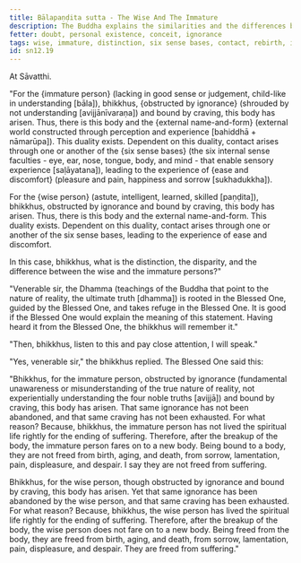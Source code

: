 ```yaml
---
title: Bālapaṇḍita sutta - The Wise And The Immature
description: The Buddha explains the similarities and the differences between the wise and the immature persons through dependent co-arising.
fetter: doubt, personal existence, conceit, ignorance
tags: wise, immature, distinction, six sense bases, contact, rebirth, ignorance, craving, dependent co-arising, suffering, dukkha, sn, sn12
id: sn12.19
---
```


At Sāvatthi.

"For the \{immature person} (lacking in good sense or judgement, child-like in understanding [bāla]), bhikkhus, \{obstructed by ignorance} (shrouded by not understanding [avijjānīvaraṇa]) and bound by craving, this body has arisen. Thus, there is this body and the \{external name-and-form} (external world constructed through perception and experience [bahiddhā + nāmarūpa]). This duality exists. Dependent on this duality, contact arises through one or another of the \{six sense bases} (the six internal sense faculties - eye, ear, nose, tongue, body, and mind - that enable sensory experience [saḷāyatana]), leading to the experience of \{ease and discomfort} (pleasure and pain, happiness and sorrow [sukhadukkha]).

For the \{wise person} (astute, intelligent, learned, skilled [paṇḍita]), bhikkhus, obstructed by ignorance and bound by craving, this body has arisen. Thus, there is this body and the external name-and-form. This duality exists. Dependent on this duality, contact arises through one or another of the six sense bases, leading to the experience of ease and discomfort.

In this case, bhikkhus, what is the distinction, the disparity, and the difference between the wise and the immature persons?"

"Venerable sir, the Dhamma (teachings of the Buddha that point to the nature of reality, the ultimate truth [dhamma]) is rooted in the Blessed One, guided by the Blessed One, and takes refuge in the Blessed One. It is good if the Blessed One would explain the meaning of this statement. Having heard it from the Blessed One, the bhikkhus will remember it."

"Then, bhikkhus, listen to this and pay close attention, I will speak."

"Yes, venerable sir," the bhikkhus replied. The Blessed One said this:

"Bhikkhus, for the immature person, obstructed by ignorance (fundamental unawareness or misunderstanding of the true nature of reality, not experientially understanding the four noble truths [avijjā]) and bound by craving, this body has arisen. That same ignorance has not been abandoned, and that same craving has not been exhausted. For what reason? Because, bhikkhus, the immature person has not lived the spiritual life rightly for the ending of suffering. Therefore, after the breakup of the body, the immature person fares on to a new body. Being bound to a body, they are not freed from birth, aging, and death, from sorrow, lamentation, pain, displeasure, and despair. I say they are not freed from suffering.

Bhikkhus, for the wise person, though obstructed by ignorance and bound by craving, this body has arisen. Yet that same ignorance has been abandoned by the wise person, and that same craving has been exhausted. For what reason? Because, bhikkhus, the wise person has lived the spiritual life rightly for the ending of suffering. Therefore, after the breakup of the body, the wise person does not fare on to a new body. Being freed from the body, they are freed from birth, aging, and death, from sorrow, lamentation, pain, displeasure, and despair. They are freed from suffering."